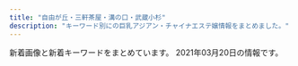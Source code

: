 ```yaml
---
title: "自由が丘・三軒茶屋・溝の口・武蔵小杉"
description: "キーワード別にの巨乳アジアン・チャイナエステ嬢情報をまとめました。"
---
```


新着画像と新着キーワードをまとめています。
2021年03月20日の情報です。

<DmmAffiliateIns />
<KeywordTable
  shops={
    [
    {
        "url": "http://b-berry.work/",
        "station": "\u81ea\u7531\u304c\u4e18\u99c5\u5317\u53e3",
        "keywords": {},
        "img_links": [
            "http://b-berry.work/images/interior_t.jpg",
            "http://b-berry.work/images/ac1.jpg",
            "http://b-berry.work/images/staff_t.jpg",
            "http://b-berry.work/images/sys.jpg",
            "http://b-berry.work/images/3.jpg",
            "http://b-berry.work/images/tg.jpg",
            "http://b-berry.work/images/news.jpg",
            "http://b-berry.work/images/rec1.jpg",
            "http://b-berry.work/images/1.jpg",
            "http://b-berry.work/images/int2.jpg",
            "http://b-berry.work/images/2.jpg",
            "http://b-berry.work/images/head.jpg",
            "http://b-berry.work/img/maya1.jpg",
            "http://b-berry.work/staff/mona.jpg",
            "http://b-berry.work/images/rec2.jpg",
            "http://b-berry.work/staff/maya.jpg",
            "http://b-berry.work/images/s1.png",
            "http://b-berry.work/img/mona1.jpg",
            "http://b-berry.work/images/ac2.jpg",
            "http://b-berry.work/staff/yuri.jpg",
            "http://b-berry.work/images/int1.jpg",
            "http://b-berry.work/img/yuri1.jpg"
        ],
        "name": "\u30d6\u30eb\u30fc\u30d9\u30ea\u30fc"
    },
    {
        "station": "\u4e8c\u5b50\u7389\u5ddd\u99c5\u897f\u53e3",
        "img_links": [
            "http://chishituyop.xyz/style/images/index-miru_18.jpg",
            "http://chishituyop.xyz/style/images/nav2-sta.png",
            "http://chishituyop.xyz/style/images/nav-sys.jpg",
            "http://chishituyop.xyz/style/images/index-miru_06.jpg",
            "http://chishituyop.xyz/uploads/210317/1-21031GI93YC.jpg",
            "http://chishituyop.xyz/style/images/t4.jpg",
            "http://chishituyop.xyz/style/images/sys.jpg",
            "http://chishituyop.xyz/style/images/s-bian.png",
            "http://chishituyop.xyz/style/images/t2.png",
            "http://chishituyop.xyz/uploads/210317/1-21031GJ016101.jpg",
            "http://chishituyop.xyz/uploads/210317/1-21031GI954635.jpg",
            "http://chishituyop.xyz/uploads/201229/1-201229152000Y5.jpg",
            "http://chishituyop.xyz/style/images/t6.jpg",
            "http://chishituyop.xyz/style/images/t3.png",
            "http://chishituyop.xyz/style/images/index-miru_03.jpg"
        ],
        "url": "http://chishituyop.xyz/",
        "keywords": {},
        "name": "\u8d64\u30d0\u30e9"
    },
    {
        "url": "http://www.sakura.esraku.com/",
        "img_links": [
            "http://www.sakura.esraku.com/files/003.jpg",
            "http://www.sakura.esraku.com/files/006.jpg",
            "http://www.sakura.esraku.com/images/top.png",
            "http://www.sakura.esraku.com/images/s_staff.jpg",
            "http://www.sakura.esraku.com/files/011.jpg",
            "http://www.sakura.esraku.com/photo_news/upimg/2782560336f9978bfe_0.jpg",
            "http://www.sakura.esraku.com/photo_news/upimg/221315f853e86bfad8_0.jpg",
            "http://www.sakura.esraku.com/files/002.jpg",
            "http://www.sakura.esraku.com/photo_news/upimg/192295fbde78dddd71_0.jpg",
            "http://www.sakura.esraku.com/files/001.jpg",
            "http://www.sakura.esraku.com/files/012.jpg",
            "http://www.sakura.esraku.com/images/mobile.jpg",
            "http://www.sakura.esraku.com/photo_news/upimg/921745f718627cc259_0.jpg",
            "http://www.sakura.esraku.com/files/010.jpg",
            "http://www.sakura.esraku.com/files/013.jpg",
            "http://www.sakura.esraku.com/photo_news/upimg/282545f76dfd1996d7_0.jpg",
            "http://www.sakura.esraku.com/photo_news/upimg/6869660503ed85b295_0.jpg",
            "http://www.sakura.esraku.com/files/007.jpg",
            "http://www.sakura.esraku.com/files/005.jpg",
            "http://www.sakura.esraku.com/images/s_link.jpg",
            "http://www.sakura.esraku.com/images/lineyoyaku.jpg",
            "http://www.sakura.esraku.com/files/004.jpg",
            "http://www.sakura.esraku.com/photo_news/upimg/60714603da7cfa04c2_0.jpg",
            "http://www.sakura.esraku.com/files/009.jpg",
            "http://www.sakura.esraku.com/files/008.jpg",
            "http://www.sakura.esraku.com/photo_news/upimg/5052160124f368954b_0.jpg",
            "http://www.sakura.esraku.com/photo_news/upimg/508775f63081046140_0.jpg"
        ],
        "keywords": {
            "87": 20,
            "C": 25,
            "D": 22,
            "\u30bb\u30af\u30b7\u30fc": 1
        },
        "station": "\u90fd\u7acb\u5927\u5b66\u99c5",
        "name": "\u685c"
    },
    {
        "img_links": [
            "http://kagayaki.jpn.cm/photos/sites/35/2016/08/staff3.jpg",
            "http://kagayaki.jpn.cm/photos/sites/35/2017/11/2017110107513579.jpg",
            "http://kagayaki.jpn.cm/images/mobile.jpg",
            "http://kagayaki.jpn.cm/images/room2.jpg",
            "http://kagayaki.jpn.cm/images/bj3.png",
            "http://kagayaki.jpn.cm/images/staff0.jpg",
            "http://kagayaki.jpn.cm/photos/sites/35/2016/11/11.jpg",
            "http://kagayaki.jpn.cm/images/mobile2.jpg",
            "http://kagayaki.jpn.cm/images/room1.jpg",
            "http://kagayaki.jpn.cm/images/room6.jpg",
            "http://kagayaki.jpn.cm/photos/sites/35/2016/11/1.jpg",
            "http://kagayaki.jpn.cm/images/room4.jpg",
            "http://kagayaki.jpn.cm/images/girl-z2.jpg",
            "http://kagayaki.jpn.cm/photos/sites/35/2020/10/2020100418535814.jpg",
            "http://kagayaki.jpn.cm/images/top.jpg",
            "http://kagayaki.jpn.cm/images/room5.jpg",
            "http://kagayaki.jpn.cm/images/girl-z1.jpg",
            "http://kagayaki.jpn.cm/images/room3.jpg",
            "http://kagayaki.jpn.cm/images/staff_line.png",
            "http://kagayaki.jpn.cm/photos/sites/35/2019/09/2019092518230998.jpg",
            "http://kagayaki.jpn.cm/photos/sites/35/2016/08/staff32.jpg",
            "http://kagayaki.jpn.cm/photos/sites/35/2016/11/12.jpg",
            "http://kagayaki.jpn.cm/photos/sites/35/2016/09/637893871729784570.jpg",
            "http://kagayaki.jpn.cm/images/end1.jpg"
        ],
        "url": "http://kagayaki.jpn.cm/",
        "keywords": {
            "86": 5,
            "E": 1,
            "84": 1,
            "C": 17,
            "87": 2,
            "D": 6
        },
        "name": "\u661f\u306e\u8f1d\u304d",
        "station": "\u4e09\u8ed2\u8336\u5c4b\u99c5\u5317\u53e3"
    },
    {
        "url": "http://www.es-flower.link/",
        "station": "\u81ea\u7531\u304c\u4e18\u99c5\u5317\u53e3",
        "img_links": [
            "http://www.es-flower.link/sp/menu/staff.jpg",
            "http://www.es-flower.link/sp/images/sys2.jpg",
            "http://www.es-flower.link/sp/img/koyuki1.jpg",
            "http://www.es-flower.link/sp/images/time.jpg",
            "http://www.es-flower.link/sp/images/sys3.jpg",
            "http://www.es-flower.link/images/mobile.jpg",
            "http://www.es-flower.link/sp/images/news.jpg",
            "http://www.es-flower.link/sp/images/footer.jpg",
            "http://www.es-flower.link/sp/img/nene1.jpg",
            "http://www.es-flower.link/sp/images/interior_t.jpg",
            "http://www.es-flower.link/sp/images/sisu.jpg",
            "http://www.es-flower.link/images/int2.png",
            "http://www.es-flower.link/images/int1.png",
            "http://www.es-flower.link/sp/menu/interior.jpg",
            "http://www.es-flower.link/sp/images/sys1.jpg",
            "http://www.es-flower.link/images/6.jpg",
            "http://www.es-flower.link/sp/images/head.png",
            "http://www.es-flower.link/sp/menu/top.jpg",
            "http://www.es-flower.link/img/koyuki1.jpg",
            "http://www.es-flower.link/sp/images/2.jpg",
            "http://www.es-flower.link/images/head.jpg",
            "http://www.es-flower.link/sp/images/int1.jpg",
            "http://www.es-flower.link/sp/images/top.jpg",
            "http://www.es-flower.link/images/2.jpg",
            "http://www.es-flower.link/sp/img/arisa1.jpg",
            "http://www.es-flower.link/sp/images/newsb.png",
            "http://www.es-flower.link/img/yume1.jpg",
            "http://www.es-flower.link/sp/images/ac1.jpg",
            "http://www.es-flower.link/sp/images/tel.jpg",
            "http://www.es-flower.link/sp/images/sisu_t.jpg",
            "http://www.es-flower.link/images/3.jpg",
            "http://www.es-flower.link/images/5.jpg",
            "http://www.es-flower.link/sp/img/mizuki1.jpg",
            "http://www.es-flower.link/images/interior_t.jpg",
            "http://www.es-flower.link/images/sm.jpg",
            "http://www.es-flower.link/img/huyumi1.jpg",
            "http://www.es-flower.link/images/ta.jpg",
            "http://www.es-flower.link/sp/img/huyumi1.jpg",
            "http://www.es-flower.link/sp/images/int2.jpg",
            "http://www.es-flower.link/images/4.jpg",
            "http://www.es-flower.link/sp/images/rec2.jpg",
            "http://www.es-flower.link/sp/images/rec3.jpg",
            "http://www.es-flower.link/img/mizuki1.jpg",
            "http://www.es-flower.link/img/nene1.jpg",
            "http://www.es-flower.link/sp/images/5.jpg",
            "http://www.es-flower.link/images/info.jpg",
            "http://www.es-flower.link/sp/images/1.jpg",
            "http://www.es-flower.link/images/staff_t.jpg",
            "http://www.es-flower.link/sp/images/staff_t.jpg",
            "http://www.es-flower.link/images/rec2.jpg",
            "http://www.es-flower.link/images/news.jpg",
            "http://www.es-flower.link/img/arisa1.jpg",
            "http://www.es-flower.link/images/1.jpg",
            "http://www.es-flower.link/sp/images/3.jpg",
            "http://www.es-flower.link/sp/img/yume1.jpg",
            "http://www.es-flower.link/sp/images/6.jpg",
            "http://www.es-flower.link/sp/images/4.jpg",
            "http://www.es-flower.link/sp/images/pc.jpg",
            "http://www.es-flower.link/images/rec1.png",
            "http://www.es-flower.link/sp/images/rec1.jpg",
            "http://www.es-flower.link/images/sys.png"
        ],
        "name": "\u6625\u306e\u604b",
        "keywords": {}
    },
    {
        "name": "\u53f0\u6e7e\u30a8\u30b9\u30c6",
        "keywords": {
            "E": 8,
            "87": 8,
            "88": 8,
            "D": 32,
            "91": 8,
            "86": 8,
            "85": 8
        },
        "img_links": [
            "http://www.esthe.esraku.com/images/m2.jpg",
            "http://www.esthe.esraku.com/images/slider-img002.jpg",
            "http://www.esthe.esraku.com/images/s_news.png",
            "http://www.esthe.esraku.com/files/001.jpg",
            "http://www.esthe.esraku.com/images/m4.jpg",
            "http://www.esthe.esraku.com/files/003.jpg",
            "http://www.esthe.esraku.com/images/slider-img001.jpg",
            "http://www.esthe.esraku.com/images/s_top_therapist.png",
            "http://www.esthe.esraku.com/images/s_message.png",
            "http://www.esthe.esraku.com/files/004.jpg",
            "http://www.esthe.esraku.com/files/002.jpg",
            "http://www.esthe.esraku.com/images/m1.jpg",
            "http://www.esthe.esraku.com/images/m6.jpg",
            "http://www.esthe.esraku.com/images/m3.jpg",
            "http://www.esthe.esraku.com/files/005.jpg",
            "http://www.esthe.esraku.com/images/s_pickup.png"
        ],
        "url": "http://www.esthe.esraku.com/",
        "station": "\u4e09\u8ed2\u8336\u5c4b\u99c5\u5357\u53e3"
    },
    {
        "name": "Pink Girl",
        "keywords": {
            "D": 1,
            "92": 1,
            "88": 1,
            "89": 1,
            "E": 2
        },
        "station": "\u4e8c\u5b50\u7389\u5ddd\u99c5\u6771\u53e3",
        "img_links": [
            "http://pink.estheya.com/css/head.jpg",
            "http://pink.estheya.com/css/staff/staff01.jpg",
            "http://pink.estheya.com/css/osusume02.jpg",
            "http://pink.estheya.com/css/nav/nav-002.jpg",
            "http://pink.estheya.com/css/nav/nav-005.jpg",
            "http://pink.estheya.com/css/01.jpg",
            "http://pink.estheya.com/css/nav/nav-006.jpg",
            "http://pink.estheya.com/css/top-right002.jpg",
            "http://pink.estheya.com/css/staff/staff02.jpg",
            "http://pink.estheya.com/css/nav/nav-004.jpg",
            "http://pink.estheya.com/css/foot-tel.png",
            "http://pink.estheya.com/css/nav/nav-003.jpg",
            "http://pink.estheya.com/css/nav/nav-001.jpg",
            "http://pink.estheya.com/css/baner.jpg",
            "http://pink.estheya.com/css/staff/staff03.jpg",
            "http://pink.estheya.com/css/head01.jpg"
        ],
        "url": "http://pink.estheya.com/"
    },
    {
        "keywords": {
            "C": 2
        },
        "url": "http://ms-shinraku.com/",
        "name": "\u5fc3\u697d",
        "station": "\u5b66\u82b8\u5927\u5b66\u99c5\u6771\u53e3",
        "img_links": [
            "http://ms-shinraku.com/i/files/homeimg.jpg",
            "http://ms-shinraku.com/img/ttl_staff.png",
            "http://ms-shinraku.com/pic/topimg2.jpg",
            "http://ms-shinraku.com/staff/kanako/01.jpg",
            "http://ms-shinraku.com/pic/head.jpg",
            "http://ms-shinraku.com/staff/yuki/01.jpg",
            "http://ms-shinraku.com/staff/momoka/01.jpg",
            "http://ms-shinraku.com/pic/topimg1.jpg",
            "http://ms-shinraku.com/img/foot.png",
            "http://ms-shinraku.com/staff/ayumi/01.jpg",
            "http://ms-shinraku.com/staff/ran/01.jpg",
            "http://ms-shinraku.com/staff/mari/01.jpg"
        ]
    },
    {
        "img_links": [
            "http://www.jojo.mensnv.com/files/014-03.jpg",
            "http://www.jojo.mensnv.com/files/003-03.jpg",
            "http://www.jojo.mensnv.com/files/013-02.jpg",
            "http://www.jojo.mensnv.com/files/014.jpg",
            "http://www.jojo.mensnv.com/files/014-02.jpg",
            "http://www.jojo.mensnv.com/images/coverGirlParts.png",
            "http://www.jojo.mensnv.com/images/slider/03.jpg",
            "http://www.jojo.mensnv.com/files/007.jpg",
            "http://www.jojo.mensnv.com/files/003.jpg",
            "http://www.jojo.mensnv.com/files/002.jpg",
            "http://www.jojo.mensnv.com/files/004-02.jpg",
            "http://www.jojo.mensnv.com/files/001-02.jpg",
            "http://www.jojo.mensnv.com/images/tel.png",
            "http://www.jojo.mensnv.com/files/007-02.jpg",
            "http://www.jojo.mensnv.com/files/010.jpg",
            "http://www.jojo.mensnv.com/images/slider/02.jpg",
            "http://www.jojo.mensnv.com/files/005.jpg",
            "http://www.jojo.mensnv.com/files/011.jpg",
            "http://www.jojo.mensnv.com/files/005-02.jpg",
            "http://www.jojo.mensnv.com/files/006.jpg",
            "http://www.jojo.mensnv.com/files/001-03.jpg",
            "http://www.jojo.mensnv.com/images/backlistbtn.png",
            "http://www.jojo.mensnv.com/files/006-02.jpg",
            "http://www.jojo.mensnv.com/files/009.jpg",
            "http://www.jojo.mensnv.com/files/013.jpg",
            "http://www.jojo.mensnv.com/files/004.jpg",
            "http://www.jojo.mensnv.com/files/009-03.jpg",
            "http://www.jojo.mensnv.com/files/011-02.jpg",
            "http://www.jojo.mensnv.com/files/010-03.jpg",
            "http://www.jojo.mensnv.com/files/013-03.jpg",
            "http://www.jojo.mensnv.com/files/012-02.jpg",
            "http://www.jojo.mensnv.com/files/001.jpg",
            "http://www.jojo.mensnv.com/files/012-03.jpg",
            "http://www.jojo.mensnv.com/files/002-03.jpg",
            "http://www.jojo.mensnv.com/files/011-03.jpg",
            "http://www.jojo.mensnv.com/files/012.jpg",
            "http://www.jojo.mensnv.com/files/004-03.jpg",
            "http://www.jojo.mensnv.com/files/002-02.jpg",
            "http://www.jojo.mensnv.com/images/mobile.jpg",
            "http://www.jojo.mensnv.com/files/009-02.jpg",
            "http://www.jojo.mensnv.com/images/slider/01.jpg",
            "http://www.jojo.mensnv.com/files/005-03.jpg",
            "http://www.jojo.mensnv.com/files/010-02.jpg",
            "http://www.jojo.mensnv.com/files/003-02.jpg",
            "http://www.jojo.mensnv.com/files/007-03.jpg",
            "http://www.jojo.mensnv.com/files/006-03.jpg",
            "http://www.jojo.mensnv.com/images/showCover.png"
        ],
        "keywords": {
            "D": 18,
            "C": 3,
            "88": 3,
            "84": 6,
            "86": 12,
            "\u30bb\u30af\u30b7\u30fc": 1,
            "85": 9
        },
        "url": "http://www.jojo.mensnv.com/",
        "name": "JoJo",
        "station": "\u4e09\u8ed2\u8336\u5c4b\u99c5\u5357\u53e3"
    },
    {
        "station": "\u99d2\u6ca2\u5927\u5b66\u99c5\u99d2\u6ca2\u516c\u5712\u53e3",
        "keywords": {},
        "url": "http://treat-msg.com/",
        "img_links": [
            "http://treat-msg.com/img/access/road4.jpg",
            "http://treat-msg.com/staff/chinatu/01mb.jpg",
            "http://treat-msg.com/staff/saki/01mb.jpg",
            "http://treat-msg.com/img/access/road2.jpg",
            "http://treat-msg.com/img/shop/msg.png",
            "http://treat-msg.com/staff/mei/01.jpg",
            "http://treat-msg.com/img/access/road3.jpg",
            "http://treat-msg.com/img/foot.png",
            "http://treat-msg.com/staff/riri/01mb.jpg",
            "http://treat-msg.com/staff/rumi/01mb.jpg",
            "http://treat-msg.com/img/access/road6.jpg",
            "http://treat-msg.com/staff/kaori/01.jpg",
            "http://treat-msg.com/staff/chinatu/01.jpg",
            "http://treat-msg.com/staff/miyo/01.jpg",
            "http://treat-msg.com/img/access/road5.jpg",
            "http://treat-msg.com/img/mainft.jpg",
            "http://treat-msg.com/img/access/road1.jpg",
            "http://treat-msg.com/img/access/roaddm.png",
            "http://treat-msg.com/staff/mei/01mb.jpg",
            "http://treat-msg.com/staff/noa/01.jpg",
            "http://treat-msg.com/img/ttl_staff.jpg",
            "http://treat-msg.com/staff/saki/01.jpg",
            "http://treat-msg.com/staff/miyo/01mb.jpg",
            "http://treat-msg.com/staff/noa/01mb.jpg",
            "http://treat-msg.com/img/head.png",
            "http://treat-msg.com/staff/riri/01.jpg",
            "http://treat-msg.com/img/mainhd.jpg",
            "http://treat-msg.com/staff/kaori/01mb.jpg",
            "http://treat-msg.com/pic/corona.jpg",
            "http://treat-msg.com/staff/rumi/01.jpg"
        ],
        "name": "\u5b89\u5fc3\u5802"
    },
    {
        "url": "http://www.miyuki.es-relax.info/",
        "img_links": [
            "http://www.miyuki.es-relax.info/images/info2.jpg",
            "http://www.miyuki.es-relax.info/images/info1.jpg",
            "http://www.miyuki.es-relax.info/gals/yuri1.jpg",
            "http://www.miyuki.es-relax.info/images/info3.jpg",
            "http://www.miyuki.es-relax.info/images/sp03.jpg",
            "http://www.miyuki.es-relax.info/images/sp02.jpg",
            "http://www.miyuki.es-relax.info/gals/yuki1.jpg",
            "http://www.miyuki.es-relax.info/gals/nana1.jpg",
            "http://www.miyuki.es-relax.info/images/info4.jpg",
            "http://www.miyuki.es-relax.info/images/sp01.jpg",
            "http://www.miyuki.es-relax.info/images/kp01.jpg",
            "http://www.miyuki.es-relax.info/images/yoyaku.png"
        ],
        "keywords": {},
        "name": "\u30de\u30c3\u30b5\u30fc\u30b8\u306e\u66d9",
        "station": "\u5927\u5ca1\u5c71\u99c5"
    },
    {
        "name": "\u305f\u3093\u307d\u307d",
        "url": "http://annex-jp.info/",
        "keywords": {},
        "station": "\u81ea\u7531\u304c\u4e18\u99c5\u5317\u53e3",
        "img_links": [
            "http://www.annex-jp.info/i/img/nana.jpg",
            "http://www.annex-jp.info/i/img/mayumi.jpg",
            "http://annex-jp.info/images/yoho.jpg",
            "http://www.annex-jp.info/i/img/sayuri.jpg",
            "http://annex-jp.info/images/sayuri.jpg",
            "http://annex-jp.info/images/kp-info.jpg",
            "http://annex-jp.info/images/riri.jpg",
            "http://annex-jp.info/images/mayumi.jpg",
            "http://annex-jp.info/images/nana.jpg",
            "http://www.annex-jp.info/i/img/riri.jpg",
            "http://www.annex-jp.info/i/img/mari.jpg",
            "http://www.annex-jp.info/i/img/yoho.jpg",
            "http://annex-jp.info/images/info.png",
            "http://annex-jp.info/images/mari.jpg"
        ]
    },
    {
        "station": "\u5b66\u82b8\u5927\u5b66\u99c5\u897f\u53e3",
        "url": "http://clair.work/",
        "keywords": {
            "C": 4,
            "D": 4,
            "E": 2
        },
        "name": "Clair \uff5e\u30af\u30ec\u30fc\u30eb\uff5e",
        "img_links": [
            "http://clair.work/images/recruit/nagare_06.png",
            "http://clair.work/images/recruit/point_09.png",
            "http://clair.work/images/recruit/point_08.png",
            "http://clair.work/images/icon_ranking_05.png",
            "http://clair.work/images/recruit/nagare_02.jpg",
            "http://clair.work/images/head_therapist.jpg",
            "http://clair.work/staff/humi1.jpg",
            "http://clair.work/images/recruit/point_05.png",
            "http://clair.work/images/recruit/nagare_05.png",
            "http://clair.work/staff/humi2.jpg",
            "http://clair.work/images/head_interior.jpg",
            "http://clair.work/images/recruit/sp_mainvisual.jpg",
            "http://clair.work/images/mainvisual_01.jpg",
            "http://clair.work/images/no_image.jpg",
            "http://clair.work/images/recruit/point_04.png",
            "http://clair.work/staff/kasumi1.jpg",
            "http://clair.work/images/icon_ranking_04.png",
            "http://clair.work/images/sw_tel.png",
            "http://clair.work/images/recruit/point_03.png",
            "http://clair.work/images/recruit/point_06.png",
            "http://clair.work/images/icon_ranking_02.png",
            "http://clair.work/images/recruit/point_07.png",
            "http://clair.work/images/mainvisual_02_s.jpg",
            "http://clair.work/images/icon_ranking_01.png",
            "http://clair.work/images/mainvisual_02.jpg",
            "http://clair.work/images/recruit/nagare_03.jpg",
            "http://clair.work/images/trigger.jpg",
            "http://clair.work/images/mainvisual_01_s.jpg",
            "http://clair.work/staff/yua1.jpg",
            "http://clair.work/images/recruit/message_03.png",
            "http://clair.work/images/recruit/nagare_07.png",
            "http://clair.work/images/recruit/req_03.jpg",
            "http://clair.work/staff/ayaka1.jpg",
            "http://clair.work/images/recruit/nagare_01.jpg",
            "http://clair.work/images/sw_home.png",
            "http://clair.work/images/icon_ranking_03.png",
            "http://clair.work/staff/mayu1.jpg",
            "http://clair.work/images/icon_new.png"
        ]
    },
    {
        "station": "\u7528\u8cc0\u99c5\u6771\u53e3",
        "name": "Sweet",
        "keywords": {
            "94": 4,
            "86": 1,
            "D": 3,
            "84": 2,
            "F": 4
        },
        "url": "http://www.wqiowaz.site/",
        "img_links": [
            "http://www.wqiowaz.site/picture/m-head01.jpg",
            "http://www.wqiowaz.site/uploads/200629/1-200629103142X4.jpg",
            "http://www.wqiowaz.site/uploads/201008/1-20100Q5541T55.jpg",
            "http://www.wqiowaz.site/uploads/201008/1-20100Q55522V7.jpg",
            "http://www.wqiowaz.site/uploads/200914/1-200914164443K1.jpg",
            "http://www.wqiowaz.site/picture/foot01.jpg",
            "http://www.wqiowaz.site/uploads/200630/1-200630094K4325.jpg",
            "http://www.wqiowaz.site/uploads/200630/1-200630094H5294.jpg",
            "http://www.wqiowaz.site/uploads/200629/1-200629103104120.jpg",
            "http://www.wqiowaz.site/uploads/201008/1-20100Q5550EL.jpg",
            "http://www.wqiowaz.site/uploads/200629/1-200629103204442.jpg",
            "http://www.wqiowaz.site/uploads/200914/1-20091416442NT.jpg",
            "http://www.wqiowaz.site/picture/m-top003.jpg",
            "http://www.wqiowaz.site/picture/m-top004.jpg",
            "http://www.wqiowaz.site/picture/call.png",
            "http://www.wqiowaz.site/uploads/201008/1-20100Q55403531.jpg",
            "http://www.wqiowaz.site/picture/cam-01.jpg"
        ]
    },
    {
        "keywords": {
            "88": 2,
            "85": 2,
            "87": 2,
            "86": 2,
            "C": 18,
            "D": 2
        },
        "station": "\u4e09\u8ed2\u8336\u5c4b\u99c5\u5317\u53e3B",
        "url": "http://www.hanamizuki.esturl.com/",
        "img_links": [
            "http://www.hanamizuki.esturl.com/files/002.jpg",
            "http://www.hanamizuki.esturl.com/img/btn_side_mobile.jpg",
            "http://www.hanamizuki.esturl.com/img/btn_blog.png",
            "http://www.hanamizuki.esturl.com/files/001-02.jpg",
            "http://www.hanamizuki.esturl.com/files/001.jpg",
            "http://www.hanamizuki.esturl.com/img/ttl_info.png",
            "http://www.hanamizuki.esturl.com/files/003.jpg",
            "http://www.hanamizuki.esturl.com/files/004-02.jpg",
            "http://www.hanamizuki.esturl.com/files/002-02.jpg",
            "http://www.hanamizuki.esturl.com/img/ttl_news.png",
            "http://www.hanamizuki.esturl.com/img/pickup.jpg",
            "http://www.hanamizuki.esturl.com/files/003-02.jpg",
            "http://www.hanamizuki.esturl.com/img/tel.png",
            "http://www.hanamizuki.esturl.com/img/goback.jpg",
            "http://www.hanamizuki.esturl.com/files/004.jpg"
        ],
        "name": "\u82b1\u6c34\u6728"
    },
    {
        "img_links": [],
        "url": "https://fy.uouono.com",
        "station": "\u4e8c\u5b50\u7389\u5ddd\u99c5",
        "name": "For You",
        "keywords": {}
    },
    {
        "img_links": [
            "http://ms-rlx.com/pic/head.png",
            "http://ms-rlx.com/img/ttl_rec.png",
            "http://ms-rlx.com/staff/ruri/01.jpg",
            "http://ms-rlx.com/staff/ringo/01mb.jpg",
            "http://ms-rlx.com/i/files/homeimg.jpg",
            "http://ms-rlx.com/img/ttl_concept.png",
            "http://ms-rlx.com/img/youtube.jpg",
            "http://ms-rlx.com/img/ttl_staff.png",
            "http://ms-rlx.com/staff/ruri/01mb.jpg",
            "http://ms-rlx.com/staff/milk/01mb.jpg",
            "http://ms-rlx.com/staff/milk/01.jpg",
            "http://ms-rlx.com/staff/momo/01.jpg",
            "http://ms-rlx.com/staff/momo/01mb.jpg",
            "http://ms-rlx.com/img/access/road01.jpg",
            "http://ms-rlx.com/staff/sachan/01.jpg",
            "http://ms-rlx.com/staff/sachan/01mb.jpg",
            "http://ms-rlx.com/img/access/road02.jpg",
            "http://ms-rlx.com/img/ttl_tnew.png",
            "http://ms-rlx.com/img/msgbtn.png",
            "http://ms-rlx.com/img/access/road03.jpg",
            "http://ms-rlx.com/img/ttl_mobile.png",
            "http://ms-rlx.com/img/att.png",
            "http://ms-rlx.com/staff/ringo/01.jpg"
        ],
        "url": "http://ms-rlx.com/",
        "keywords": {
            "C": 14
        },
        "name": "\u697d\u697d\u5c4b",
        "station": "\u81ea\u7531\u304c\u4e18\u99c5\u5357\u53e3"
    },
    {
        "name": "\u30d6\u30ea\u30ea\u30a2\u30f3\u30b9",
        "keywords": {
            "87": 1,
            "C": 2,
            "86": 2,
            "D": 3,
            "85": 2
        },
        "img_links": [
            "http://www.brilliance.mesthe.com/files/002-02.jpg",
            "http://www.brilliance.mesthe.com/images/s2.jpg",
            "http://www.brilliance.mesthe.com/images/new1.png",
            "http://www.brilliance.mesthe.com/images/shop/shop02.jpg",
            "http://www.brilliance.mesthe.com/files/003.jpg",
            "http://www.brilliance.mesthe.com/images/s1.jpg",
            "http://www.brilliance.mesthe.com/images/s3.jpg",
            "http://www.brilliance.mesthe.com/images/new3.png",
            "http://www.brilliance.mesthe.com/images/infotiao1.jpg",
            "http://www.brilliance.mesthe.com/files/001-03.jpg",
            "http://www.brilliance.mesthe.com/images/pick.png",
            "http://www.brilliance.mesthe.com/files/005.jpg",
            "http://www.brilliance.mesthe.com/images/main_bottom.png",
            "http://www.brilliance.mesthe.com/files/005-02.jpg",
            "http://www.brilliance.mesthe.com/files/005-03.jpg",
            "http://www.brilliance.mesthe.com/files/001.jpg",
            "http://www.brilliance.mesthe.com/images/zi_staff.png",
            "http://www.brilliance.mesthe.com/files/004-02.jpg",
            "http://www.brilliance.mesthe.com/files/003-02.jpg",
            "http://www.brilliance.mesthe.com/files/002.jpg",
            "http://www.brilliance.mesthe.com/images/xian.png",
            "http://www.brilliance.mesthe.com/images/tel.png",
            "http://www.brilliance.mesthe.com/images/shop/shop01.jpg",
            "http://www.brilliance.mesthe.com/images/zi_massage.png",
            "http://www.brilliance.mesthe.com/files/001-02.jpg",
            "http://www.brilliance.mesthe.com/files/004-03.jpg",
            "http://www.brilliance.mesthe.com/images/main_top.png",
            "http://www.brilliance.mesthe.com/images/maga.jpg",
            "http://www.brilliance.mesthe.com/files/002-03.jpg",
            "http://www.brilliance.mesthe.com/images/shop/shop04.jpg",
            "http://www.brilliance.mesthe.com/images/shop/shop03.jpg",
            "http://www.brilliance.mesthe.com/files/003-03.jpg",
            "http://www.brilliance.mesthe.com/images/service.png",
            "http://www.brilliance.mesthe.com/files/004.jpg"
        ],
        "url": "http://www.brilliance.mesthe.com/",
        "station": "\u4e09\u8ed2\u8336\u5c4b\u99c5\u4e16\u7530\u8c37\u901a\u308a\u53e3"
    },
    {
        "url": "http://tanoshii.jpn.mn/",
        "img_links": [
            "http://tanoshii.jpn.mn/photos/sites/76/2020/02/2020022603283463.jpg",
            "http://tanoshii.jpn.mn/photos/sites/76/2021/02/2021022304124724.jpg",
            "http://tanoshii.jpn.mn/photos/sites/76/2021/03/2021031707390229.jpg",
            "http://tanoshii.jpn.mn/photos/sites/76/2020/11/2020112407093420.jpg",
            "http://tanoshii.jpn.mn/photos/sites/76/2020/05/2020051702012070.jpg",
            "http://tanoshii.jpn.mn/photos/sites/76/2020/06/2020061605184059.jpg",
            "http://tanoshii.jpn.mn/photos/sites/76/2020/09/2020093003412655.jpg",
            "http://tanoshii.jpn.mn/photos/sites/76/2020/12/2020120904441346.jpg",
            "http://tanoshii.jpn.mn/photos/sites/76/2020/05/2020052603000346.jpg",
            "http://tanoshii.jpn.mn/photos/sites/76/2021/02/2021022603355371.jpg",
            "http://tanoshii.jpn.mn/images/side_mobile.jpg",
            "http://tanoshii.jpn.mn/photos/sites/76/2020/12/2020122205012857.jpg",
            "http://tanoshii.jpn.mn/photos/sites/76/2019/12/2019121409131966.jpg",
            "http://tanoshii.jpn.mn/images/ico01.png",
            "http://tanoshii.jpn.mn/photos/sites/76/2020/03/202003280333063.jpg",
            "http://tanoshii.jpn.mn/photos/sites/76/2020/12/202012060340027.jpg",
            "http://tanoshii.jpn.mn/photos/sites/76/2020/12/2020120901212835.jpg",
            "http://tanoshii.jpn.mn/photos/sites/76/2020/06/2020061605184178.jpg",
            "http://tanoshii.jpn.mn/images/link_nav07.jpg",
            "http://tanoshii.jpn.mn/images/info1.jpg",
            "http://tanoshii.jpn.mn/photos/sites/76/2020/09/2020092006290275.jpg",
            "http://tanoshii.jpn.mn/photos/sites/76/2021/03/2021030906271271.jpg",
            "http://tanoshii.jpn.mn/photos/sites/76/2020/01/2020011207465264.jpg",
            "http://tanoshii.jpn.mn/photos/sites/76/2020/02/2020020601144618.jpg",
            "http://tanoshii.jpn.mn/photos/sites/76/2020/03/2020032803325898.jpg",
            "http://tanoshii.jpn.mn/photos/sites/76/2020/07/2020071004194210.jpg",
            "http://tanoshii.jpn.mn/photos/sites/76/2020/07/2020071004330148.jpg",
            "http://tanoshii.jpn.mn/images/link_nav02.jpg",
            "http://tanoshii.jpn.mn/images/sp_top.jpg",
            "http://tanoshii.jpn.mn/photos/sites/76/2020/06/2020060701410487.jpg",
            "http://tanoshii.jpn.mn/photos/sites/76/2020/01/2020011710434680.jpg",
            "http://tanoshii.jpn.mn/photos/sites/76/2020/01/2020010206122496.jpg",
            "http://tanoshii.jpn.mn/photos/sites/76/2020/09/2020090307211283.jpg",
            "http://tanoshii.jpn.mn/images/link_nav04.jpg",
            "http://tanoshii.jpn.mn/images/info2.jpg",
            "http://tanoshii.jpn.mn/images/link_nav05.jpg",
            "http://tanoshii.jpn.mn/images/link_nav03.jpg",
            "http://tanoshii.jpn.mn/photos/sites/76/2019/12/2019121409132447.jpg",
            "http://tanoshii.jpn.mn/photos/sites/76/2020/12/2020122501502779.jpg",
            "http://tanoshii.jpn.mn/photos/sites/76/2019/12/201912140913237.jpg",
            "http://tanoshii.jpn.mn/images/top.png",
            "http://tanoshii.jpn.mn/images/top_slider01.jpg",
            "http://tanoshii.jpn.mn/photos/sites/76/2020/12/202012240922577.jpg",
            "http://tanoshii.jpn.mn/photos/sites/76/2020/11/2020110307113062.jpg",
            "http://tanoshii.jpn.mn/photos/sites/76/2019/12/2019121409132124.jpg",
            "http://tanoshii.jpn.mn/photos/sites/76/2019/12/201912280133413.jpg",
            "http://tanoshii.jpn.mn/photos/sites/76/2021/01/2021010305174759.jpg",
            "http://tanoshii.jpn.mn/images/info3.jpg",
            "http://tanoshii.jpn.mn/photos/sites/76/2020/08/2020080507421162.jpg",
            "http://tanoshii.jpn.mn/photos/sites/76/2020/08/2020081201584255.jpg",
            "http://tanoshii.jpn.mn/photos/sites/76/2020/09/2020090800560727.jpg",
            "http://tanoshii.jpn.mn/images/link_nav01.jpg",
            "http://tanoshii.jpn.mn/images/top_slider02.jpg",
            "http://tanoshii.jpn.mn/photos/sites/76/2021/01/2021011304145677.jpg",
            "http://tanoshii.jpn.mn/photos/sites/76/2020/12/2020121807285563.jpg",
            "http://tanoshii.jpn.mn/images/side_link.jpg",
            "http://tanoshii.jpn.mn/photos/sites/76/2020/05/2020052603000345.jpg",
            "http://tanoshii.jpn.mn/photos/sites/76/2020/01/2020010206122380.jpg",
            "http://tanoshii.jpn.mn/photos/sites/76/2020/09/2020093003412015.jpg",
            "http://tanoshii.jpn.mn/images/link_nav06.jpg",
            "http://tanoshii.jpn.mn/photos/sites/76/2020/04/2020041703571830.jpg",
            "http://tanoshii.jpn.mn/photos/sites/76/2020/01/2020011207465354.jpg",
            "http://tanoshii.jpn.mn/photos/sites/76/2020/01/2020012603561216.jpg",
            "http://tanoshii.jpn.mn/photos/sites/76/2020/11/2020111603281212.jpg",
            "http://tanoshii.jpn.mn/photos/sites/76/2020/12/2020120904423083.jpg",
            "http://tanoshii.jpn.mn/photos/sites/76/2021/01/2021012605371183.jpg",
            "http://tanoshii.jpn.mn/photos/sites/76/2020/08/2020082903370364.jpg",
            "http://tanoshii.jpn.mn/photos/sites/76/2020/01/2020012908322311.jpg",
            "http://tanoshii.jpn.mn/photos/sites/76/2020/03/202003090333270.jpg",
            "http://tanoshii.jpn.mn/photos/sites/76/2020/11/2020112902000038.jpg",
            "http://tanoshii.jpn.mn/photos/sites/76/2020/09/2020090803135392.jpg",
            "http://tanoshii.jpn.mn/photos/sites/76/2020/05/2020052603000177.jpg",
            "http://tanoshii.jpn.mn/photos/sites/76/2020/01/2020012603560666.jpg",
            "http://tanoshii.jpn.mn/photos/sites/76/2021/01/2021011304151051.jpg",
            "http://tanoshii.jpn.mn/photos/sites/76/2020/10/2020101305315556.jpg",
            "http://tanoshii.jpn.mn/photos/sites/76/2021/02/2021020904591631.jpg",
            "http://tanoshii.jpn.mn/images/side_tel.jpg",
            "http://tanoshii.jpn.mn/photos/sites/76/2021/01/2021012605370415.jpg",
            "http://tanoshii.jpn.mn/photos/sites/76/2020/10/2020102803545189.jpg",
            "http://tanoshii.jpn.mn/photos/sites/76/2019/12/2019121409132141.jpg",
            "http://tanoshii.jpn.mn/photos/sites/76/2020/04/2020040401245819.jpg"
        ],
        "keywords": {
            "88": 4,
            "D": 17,
            "87": 8,
            "93": 1,
            "C": 4,
            "85": 5,
            "84": 2,
            "86": 7,
            "83": 4,
            "E": 12,
            "89": 2
        },
        "station": "\u4e8c\u5b50\u7389\u5ddd\u99c5\u897f\u53e3",
        "name": "\u697d\u3057\u3044"
    },
    {
        "keywords": {},
        "name": "\u60a0",
        "url": "http://in-esthe.com/you/",
        "station": "\u5b66\u82b8\u5927\u5b66\u99c5\u6771\u53e3",
        "img_links": [
            "http://in-esthe.com/you/images/fla.jpg",
            "http://in-esthe.com/you/images/p-5.jpg",
            "http://in-esthe.com/you/images/p-0.jpg",
            "http://in-esthe.com/you/images/r-2.jpg",
            "http://cdn.dino-es.com/images/logo/468x60DinoEs.png",
            "http://in-esthe.com/you/images/p-11.jpg",
            "http://in-esthe.com/you/images/r-1.jpg",
            "http://in-esthe.com/you/images/mo.png",
            "http://in-esthe.com/you/images/p-8.jpg",
            "http://in-esthe.com/you/images/p-7.jpg",
            "http://in-esthe.com/you/images/p-4.jpg",
            "http://in-esthe.com/you/images/p-10.jpg",
            "http://in-esthe.com/you/images/p-9.jpg",
            "http://in-esthe.com/you/images/p-3.jpg",
            "http://in-esthe.com/you/images/botton.jpg"
        ]
    }
]
}
/>
<DmmAffiliateScript />
